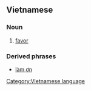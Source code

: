 ==Vietnamese==

===Noun===
#[[favor]]

===Derived phrases===
*[[làm ơn]]

[[Category:Vietnamese language]]